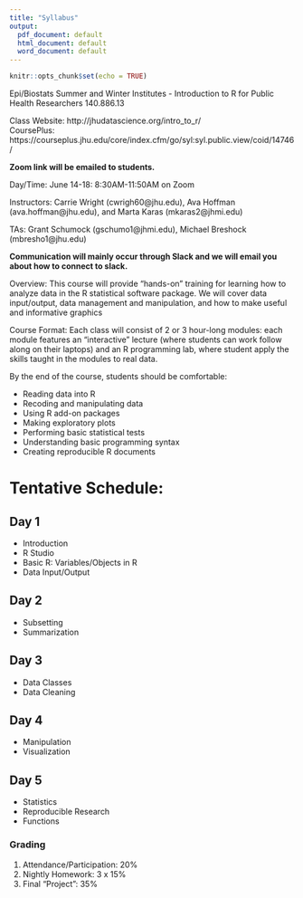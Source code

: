 ```yaml
---
title: "Syllabus"
output:
  pdf_document: default
  html_document: default
  word_document: default
---
```


```r
knitr::opts_chunk$set(echo = TRUE)
```

Epi/Biostats Summer and Winter Institutes - Introduction to R for Public Health Researchers
140.886.13

Class Website: http://jhudatascience.org/intro_to_r/   
CoursePlus: https://courseplus.jhu.edu/core/index.cfm/go/syl:syl.public.view/coid/14746/

**Zoom link will be emailed to students.**

Day/Time: June 14-18: 8:30AM-11:50AM on Zoom

Instructors: Carrie Wright (cwrigh60@jhu.edu), Ava Hoffman (ava.hoffman@jhu.edu), and Marta Karas (mkaras2@jhmi.edu) 

TAs:  Grant Schumock (gschumo1@jhmi.edu), Michael Breshock (mbresho1@jhu.edu)


**Communication will mainly occur through Slack and we will email you about how to connect to slack.**


Overview: This course will provide "hands-on" training for learning how to analyze data in the R statistical software package. We will cover data input/output, data management and manipulation, and how to make useful and informative graphics
 
Course Format: Each class will consist of 2 or 3 hour-long modules: each module features an "interactive" lecture (where students can work follow along on their laptops) and an R programming lab, where student apply the skills taught in the modules to real data. 

By the end of the course, students should be comfortable:

- Reading data into R
- Recoding and manipulating data
- Using R add-on packages
- Making exploratory plots
- Performing basic statistical tests
- Understanding basic programming syntax
- Creating reproducible R documents

# Tentative Schedule:

## Day 1

- Introduction 
- R Studio 
- Basic R: Variables/Objects in R
- Data Input/Output 

## Day 2

- Subsetting 
- Summarization 

## Day 3

- Data Classes 
- Data Cleaning

## Day 4

- Manipulation
- Visualization

## Day 5

- Statistics
- Reproducible Research 
- Functions


### Grading

1. Attendance/Participation: 20%
2. Nightly Homework: 3 x 15%
3. Final "Project": 35%

